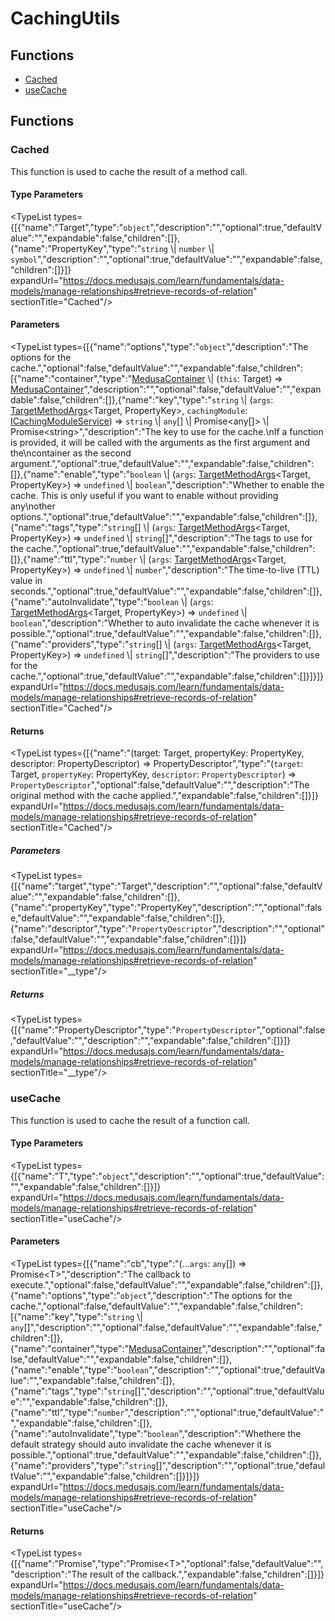 
# CachingUtils

## Functions

- [Cached](page.mdx#cached)
- [useCache](page.mdx#usecache)

## Functions

### Cached

This function is used to cache the result of a method call.

#### Type Parameters

<TypeList types={[{"name":"Target","type":"`object`","description":"","optional":true,"defaultValue":"","expandable":false,"children":[]},{"name":"PropertyKey","type":"`string` \\| `number` \\| `symbol`","description":"","optional":true,"defaultValue":"","expandable":false,"children":[]}]} expandUrl="https://docs.medusajs.com/learn/fundamentals/data-models/manage-relationships#retrieve-records-of-relation" sectionTitle="Cached"/>

#### Parameters

<TypeList types={[{"name":"options","type":"`object`","description":"The options for the cache.","optional":false,"defaultValue":"","expandable":false,"children":[{"name":"container","type":"[MedusaContainer](../../medusa/types/medusa.MedusaContainer/page.mdx) \\| (`this`: Target) => [MedusaContainer](../../medusa/types/medusa.MedusaContainer/page.mdx)","description":"","optional":false,"defaultValue":"","expandable":false,"children":[]},{"name":"key","type":"`string` \\| (`args`: [TargetMethodArgs](../types/utils.TargetMethodArgs/page.mdx)&#60;Target, PropertyKey&#62;, `cachingModule`: [ICachingModuleService](../../types/CachingTypes/interfaces/types.CachingTypes.ICachingModuleService/page.mdx)) => `string` \\| `any`[] \\| Promise&#60;any[]&#62; \\| Promise&#60;string&#62;","description":"The key to use for the cache.\nIf a function is provided, it will be called with the arguments as the first argument and the\ncontainer as the second argument.","optional":true,"defaultValue":"","expandable":false,"children":[]},{"name":"enable","type":"`boolean` \\| (`args`: [TargetMethodArgs](../types/utils.TargetMethodArgs/page.mdx)&#60;Target, PropertyKey&#62;) => `undefined` \\| `boolean`","description":"Whether to enable the cache. This is only useful if you want to enable without providing any\nother options.","optional":true,"defaultValue":"","expandable":false,"children":[]},{"name":"tags","type":"`string`[] \\| (`args`: [TargetMethodArgs](../types/utils.TargetMethodArgs/page.mdx)&#60;Target, PropertyKey&#62;) => `undefined` \\| `string`[]","description":"The tags to use for the cache.","optional":true,"defaultValue":"","expandable":false,"children":[]},{"name":"ttl","type":"`number` \\| (`args`: [TargetMethodArgs](../types/utils.TargetMethodArgs/page.mdx)&#60;Target, PropertyKey&#62;) => `undefined` \\| `number`","description":"The time-to-live (TTL) value in seconds.","optional":true,"defaultValue":"","expandable":false,"children":[]},{"name":"autoInvalidate","type":"`boolean` \\| (`args`: [TargetMethodArgs](../types/utils.TargetMethodArgs/page.mdx)&#60;Target, PropertyKey&#62;) => `undefined` \\| `boolean`","description":"Whether to auto invalidate the cache whenever it is possible.","optional":true,"defaultValue":"","expandable":false,"children":[]},{"name":"providers","type":"`string`[] \\| (`args`: [TargetMethodArgs](../types/utils.TargetMethodArgs/page.mdx)&#60;Target, PropertyKey&#62;) => `undefined` \\| `string`[]","description":"The providers to use for the cache.","optional":true,"defaultValue":"","expandable":false,"children":[]}]}]} expandUrl="https://docs.medusajs.com/learn/fundamentals/data-models/manage-relationships#retrieve-records-of-relation" sectionTitle="Cached"/>

#### Returns

<TypeList types={[{"name":"(target: Target, propertyKey: PropertyKey, descriptor: PropertyDescriptor) => PropertyDescriptor","type":"(`target`: Target, `propertyKey`: PropertyKey, `descriptor`: `PropertyDescriptor`) => `PropertyDescriptor`","optional":false,"defaultValue":"","description":"The original method with the cache applied.","expandable":false,"children":[]}]} expandUrl="https://docs.medusajs.com/learn/fundamentals/data-models/manage-relationships#retrieve-records-of-relation" sectionTitle="Cached"/>

##### Parameters

<TypeList types={[{"name":"target","type":"Target","description":"","optional":false,"defaultValue":"","expandable":false,"children":[]},{"name":"propertyKey","type":"PropertyKey","description":"","optional":false,"defaultValue":"","expandable":false,"children":[]},{"name":"descriptor","type":"`PropertyDescriptor`","description":"","optional":false,"defaultValue":"","expandable":false,"children":[]}]} expandUrl="https://docs.medusajs.com/learn/fundamentals/data-models/manage-relationships#retrieve-records-of-relation" sectionTitle="__type"/>

##### Returns

<TypeList types={[{"name":"PropertyDescriptor","type":"`PropertyDescriptor`","optional":false,"defaultValue":"","description":"","expandable":false,"children":[]}]} expandUrl="https://docs.medusajs.com/learn/fundamentals/data-models/manage-relationships#retrieve-records-of-relation" sectionTitle="__type"/>

### useCache

This function is used to cache the result of a function call.

#### Type Parameters

<TypeList types={[{"name":"T","type":"`object`","description":"","optional":true,"defaultValue":"","expandable":false,"children":[]}]} expandUrl="https://docs.medusajs.com/learn/fundamentals/data-models/manage-relationships#retrieve-records-of-relation" sectionTitle="useCache"/>

#### Parameters

<TypeList types={[{"name":"cb","type":"(...`args`: `any`[]) => Promise&#60;T&#62;","description":"The callback to execute.","optional":false,"defaultValue":"","expandable":false,"children":[]},{"name":"options","type":"`object`","description":"The options for the cache.","optional":false,"defaultValue":"","expandable":false,"children":[{"name":"key","type":"`string` \\| `any`[]","description":"","optional":false,"defaultValue":"","expandable":false,"children":[]},{"name":"container","type":"[MedusaContainer](../../medusa/types/medusa.MedusaContainer/page.mdx)","description":"","optional":false,"defaultValue":"","expandable":false,"children":[]},{"name":"enable","type":"`boolean`","description":"","optional":true,"defaultValue":"","expandable":false,"children":[]},{"name":"tags","type":"`string`[]","description":"","optional":true,"defaultValue":"","expandable":false,"children":[]},{"name":"ttl","type":"`number`","description":"","optional":true,"defaultValue":"","expandable":false,"children":[]},{"name":"autoInvalidate","type":"`boolean`","description":"Whethere the default strategy should auto invalidate the cache whenever it is possible.","optional":true,"defaultValue":"","expandable":false,"children":[]},{"name":"providers","type":"`string`[]","description":"","optional":true,"defaultValue":"","expandable":false,"children":[]}]}]} expandUrl="https://docs.medusajs.com/learn/fundamentals/data-models/manage-relationships#retrieve-records-of-relation" sectionTitle="useCache"/>

#### Returns

<TypeList types={[{"name":"Promise","type":"Promise&#60;T&#62;","optional":false,"defaultValue":"","description":"The result of the callback.","expandable":false,"children":[]}]} expandUrl="https://docs.medusajs.com/learn/fundamentals/data-models/manage-relationships#retrieve-records-of-relation" sectionTitle="useCache"/>
